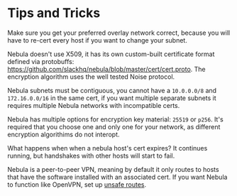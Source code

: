 # Tips and Tricks

Make sure you get your preferred overlay network correct, because you will have to re-cert every host if you want to
change your subnet.

Nebula doesn't use X509, it has its own custom-built certificate format defined via protobuffs:
https://github.com/slackhq/nebula/blob/master/cert/cert.proto. The encryption algorithm uses the well tested Noise
protocol.

Nebula subnets must be contiguous, you cannot have a `10.0.0.0/8` and `172.16.0.0/16` in the same cert, if you want
multiple separate subnets it requires multiple Nebula networks with incompatible certs.

Nebula has multiple options for encryption key material: `25519` or `p256`. It's required that you choose one and only
one for your network, as different encryption algorithims do not interopt.

What happens when when a nebula host's cert expires? It continues running, but handshakes with other hosts will start to
fail.

Nebula is a peer-to-peer VPN, meaning by default it only routes to hosts that have the software installed with an
associated cert. If you want Nebula to function like OpenVPN, set up [unsafe routes](/docs/guides/unsafe_routes/).

